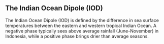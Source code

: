 ## **The Indian Ocean Dipole (IOD)**

The Indian Ocean Dipole (IOD) is defined by the difference in sea surface temperatures between the eastern and western tropical Indian Ocean. A negative phase typically sees above average rainfall (June-November) in Indonesia, while a positive phase brings drier than average seasons.
